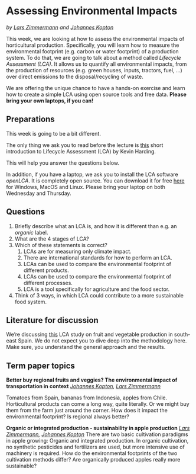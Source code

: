 # Assessing Environmental Impacts
*by [Lars Zimmermann](http://www.hortibonn.de/author/lars-zimmermann/) and [Johannes Kopton](http://www.hortibonn.de/author/johannes-kopton/)*

This week, we are looking at how to assess the environmental impacts of horticultural production. Specifically, you will learn how to measure the environmental footprint (e.g. carbon or water footprint) of a production system. To do that, we are going to talk about a method called *Lifecycle Assessment (LCA)*. It allows us to quantify all environmental impacts, from the production of resources (e.g. green houses, inputs, tractors, fuel, ...) over direct emissions to the disposal/recycling of waste.

We are offering the unique chance to have a hands-on exercise and learn how to create a simple LCA using open source tools and free data. **Please bring your own laptops, if you can!**

## Preparations

This week is going to be a bit different.

The only thing we ask you to read before the lecture is
[this](https://www.researchgate.net/profile/Kevin-Harding/publication/263543571_An_Introduction_to_Life_Cycle_Assessment_LCA/links/02e7e53b34ffac4fbb000000/An-Introduction-to-Life-Cycle-Assessment-LCA.pdf) short introduction to Lifecycle Assessment (LCA) by Kevin Harding.

This will help you answer the questions below.

In addition, if you have a laptop, we ask you to install the LCA software *openLCA*. It is completely open source. You can download it for free [here](https://www.openlca.org/download/) for Windows, MacOS and Linux. Please bring your laptop on both Wednesday and Thursday.

## Questions

1. Briefly describe what an LCA is, and how it is different than e.g. an *organic* label.
2. What are the 4 stages of LCA?
3. Which of these statements is correct?
    1. LCAs are for measuring only climate impact.
    2. There are international standards for how to perform an LCA.
    3. LCAs can be used to compare the environmental footprint of different products.
    4. LCAs can be used to compare the environmental footprint of different processes.
    5. LCA is a tool specifically for agriculture and the food sector.
4. Think of 3 ways, in which LCA could contribute to a more sustainable food system.

## Literature for discussion

We're discussing [this](https://www.sciencedirect.com/science/article/pii/S0959652620317030) LCA study on fruit and vegetable production in south-east Spain. We do not expect you to dive deep into the methodology here. Make sure, you understand the general approach and the results.


## Term paper topics

**Better buy regional fruits and veggies? The environmental impact of transportation in context**
*[Johannes Kopton](http://www.hortibonn.de/author/johannes-kopton/), [Lars Zimmermann](http://www.hortibonn.de/author/lars-zimmermann/)*

Tomatoes from Spain, bananas from Indonesia, apples from Chile. Horticultural products can come a long way, quite literally. Or we might buy them from the farm just around the corner. How does it impact the environmental footprint? Is regional always better?

**Organic or integrated production - sustainability in apple production**
*[Lars Zimmermann](http://www.hortibonn.de/author/lars-zimmermann/), [Johannes Kopton](http://www.hortibonn.de/author/johannes-kopton/)*
There are two basic cultivation paradigms in apple growing: Organic and integrated production. In organic cultivation, no synthetic pesticides and fertilizers are used, but more intensive use of machinery is required. How do the environmental footprints of the two cultivation methods differ? Are organically produced apples really more sustainable?
